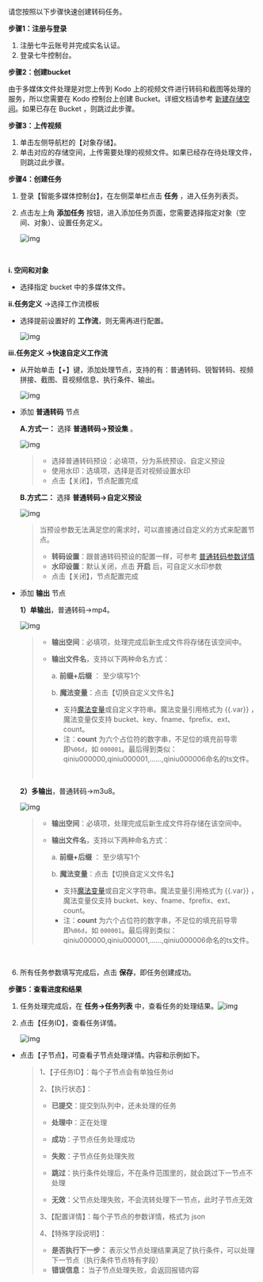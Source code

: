 请您按照以下步骤快速创建转码任务。



**步骤1：注册与登录**

1. 注册七牛云账号并完成实名认证。
2. 登录七牛控制台。



**步骤2：创建bucket**

由于多媒体文件处理是对您上传到 Kodo 上的视频文件进行转码和截图等处理的服务，所以您需要在 Kodo 控制台上创建 Bucket。详细文档请参考 [新建存储空间](https://developer.qiniu.com/kodo/manual/4263/operational-guidelines-for-the-new-bucket)。如果已存在 Bucket ，则跳过此步骤。

**步骤3：上传视频**

1. 单击左侧导航栏的【对象存储】。
2. 单击对应的存储空间，上传需要处理的视频文件。如果已经存在待处理文件，则跳过此步骤。


**步骤4：创建任务**

1. 登录【智能多媒体控制台】，在左侧菜单栏点击 **任务** ，进入任务列表页。

2. 点击左上角 **添加任务** 按钮，进入添加任务页面，您需要选择指定对象（空间、对象）、设置任务定义。

   ![img](https://dora-doc.qiniu.com/WX20201217-171148.png)  

   ​	

**i. 空间和对象**

- 选择指定 bucket 中的多媒体文件。

**ii.任务定义** ->选择工作流模板

- 选择提前设置好的 **工作流**，则无需再进行配置。

  ![img](https://dora-doc.qiniu.com/WX20201217-171316.png)

**iii.任务定义 ->快速自定义工作流**

- 从开始单击【+】键，添加处理节点，支持的有：普通转码、锐智转码、视频拼接、截图、音视频信息、执行条件、输出。

  ![img](https://dora-doc.qiniu.com/WX20201207-155846.png)

- 添加 **普通转码** 节点

  **A.方式一：** 选择 **普通转码->预设集** 。

  ![img](https://dora-doc.qiniu.com/WX20201208-095811.png)

  > - 选择普通转码预设：必填项，分为系统预设、自定义预设
  > - 使用水印：选填项，选择是否对视频设置水印
  > - 点击【关闭】，节点配置完成

   **B.方式二：** 选择 **普通转码->自定义预设** 

  ![img](https://dora-doc.qiniu.com/WX20201217-172115.png)

  > 当预设参数无法满足您的需求时，可以直接通过自定义的方式来配置节点。
  >
  > - **转码设置**：跟普通转码预设的配置一样，可参考 [普通转码参数详情](https://developer.qiniu.com/dora/manual/6492/transcoding-preset)
  > - **水印设置**：默认关闭，点击 **开启** 后，可自定义水印参数
  > - 点击【关闭】，节点配置完成

- 添加 **输出** 节点

  **1）单输出**，普通转码->mp4。

  ![img](https://dora-doc.qiniu.com/WX20201208-100531.png)

  > - **输出空间**：必填项，处理完成后新生成文件将存储在该空间中。
  >
  > - **输出文件名**，支持以下两种命名方式：
  >
  >   a.  **前缀+后缀** ： 至少填写1个
  >
  >   b. **魔法变量**：点击【切换自定义文件名】
  >
  >   - 支持[魔法变量](https://developer.qiniu.com/kodo/manual/1235/vars#magicvar)或自定义字符串。魔法变量引用格式为 {{.var}} ，魔法变量仅支持 bucket、key、fname、fprefix、ext、count。
  >   - 注：**count** 为六个占位符的数字串，不足位的填充前导零即`%06d`，如 `000001`。最后得到类似：qiniu000000,qiniu000001,……,qiniu000006命名的ts文件。 
  >
  >   ​

  **2）多输出**，普通转码->m3u8。

  ![img](https://dora-doc.qiniu.com/WX20201208-115255.png)

  > - **输出空间**：必填项，处理完成后新生成文件将存储在该空间中。
  >
  > - **输出文件名**，支持以下两种命名方式：
  >
  >   a.  **前缀+后缀** ： 至少填写1个
  >
  >   b. **魔法变量**：点击【切换自定义文件名】
  >
  >   - 支持[魔法变量](https://developer.qiniu.com/kodo/manual/1235/vars#magicvar)或自定义字符串。魔法变量引用格式为 {{.var}} ，魔法变量仅支持 bucket、key、fname、fprefix、ext、count。
  >   - 注：**count** 为六个占位符的数字串，不足位的填充前导零即`%06d`，如 `000001`。最后得到类似：qiniu000000,qiniu000001,……,qiniu000006命名的ts文件。 

  ​

6. 所有任务参数填写完成后，点击 **保存**，即任务创建成功。




**步骤5：查看进度和结果**

1. 任务处理完成后，在 **任务->任务列表** 中，查看任务的处理结果。![img](https://dora-doc.qiniu.com/WX20201218-090954.png)


3. 点击【任务ID】，查看任务详情。

   ![img](https://dora-doc.qiniu.com/WX20201218-090859.png)

- 点击【子节点】，可查看子节点处理详情。内容和示例如下。

  > 1、【子任务ID】：每个子节点会有单独任务id
  >
  > 2、【执行状态】：
  >
  > - **已提交**：提交到队列中，还未处理的任务
  >
  >
  > - **处理中**：正在处理
  > - **成功**：子节点任务处理成功
  > - **失败**：子节点任务处理失败
  > - **跳过**：执行条件处理后，不在条件范围里的，就会跳过下一节点不处理
  > - **无效**：父节点处理失败，不会流转处理下一节点，此时子节点无效
  >
  > 3、【配置详情】：每个子节点的参数详情，格式为 json
  >
  > 4、【特殊字段说明】：
  >
  > - **是否执行下一步：** 表示父节点处理结果满足了执行条件，可以处理下一节点（执行条件节点特有字段）
  > - **错误信息：** 当子节点处理失败，会返回报错内容

  ​